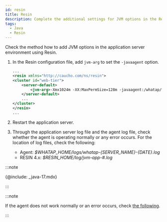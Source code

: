 ```yaml
---
id: resin
title: Resin
description: Complete the additional settings for JVM options in the Resin application server environment.
tags:
  - Java
  - Resin
---
```



Check the method how to add JVM options in the application server environment using Resin. 

1.  In the Resin configuration file, add `jvm-arg` to set the `-javaagent` option.

    ```xml title='Resin 4.x: $RESIN_HOME/conf/resin.properties'
    ...
    <resin xmlns="http://caucho.com/ns/resin">
    <cluster id="web-tier">
        <server-default>
            <jvm-arg>-Xmx1024m -XX:MaxPermSize=128m -javaagent:/whatap/whatap.agent-X.Y.Z.jar</jvm-arg>
        </server-default>
        ...
    </cluster>
    </resin>
    ...
    ```

2.  Restart the application server.

3.  Through the application server log file and the agent log file, check whether the agent is operating normally or any error occurs. For the location of log files, check the following:

    -   Agent: _$WHATAP_HOME/logs/whatap-{SERVER_NAME}-{DATE}.log_
    -   RESIN 4.x: _$RESIN_HOME/log/jvm-app-#.log_

:::note

{@include: _java-17.mdx} 

:::

:::note

If the agent does not work normally or an error occurs, check [the following](../install-check).

:::
